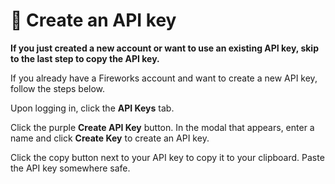 
# 👐 Create an API key

**If you just created a new account or want to use an existing API key, skip to the last step to copy the API key.**

If you already have a Fireworks account and want to create a new API key, follow the steps below.

Upon logging in, click the **API Keys** tab.

<Screenshot url="https://fireworks.ai/" src="img/screenshots/20-fireworks-ai/2-create-api-key/1-api-key.png" alt="Select API keys" />

Click the purple **Create API Key** button. In the modal that appears, enter a name and click **Create Key** to create an API key.

<Screenshot url="https://fireworks.ai/" src="img/screenshots/20-fireworks-ai/2-create-api-key/2-create-api-key.png" alt="Create API key" />

Click the copy button next to your API key to copy it to your clipboard. Paste the API key somewhere safe.

<Screenshot url="https://fireworks.ai/" src="img/screenshots/20-fireworks-ai/2-create-api-key/3-copy-api-key.png" alt="Copy API key" />